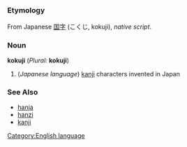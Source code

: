 =={{en}}==
[[Category:English language]]
===Etymology===
From Japanese [[国字]] (こくじ, kokuji), ''native script''.
===Noun===
'''kokuji''' (''Plural:'' '''kokuji''')

#(''Japanese language'') [[kanji]] characters invented in Japan
===See Also===
*[[hanja]]
*[[hanzi]]
*[[kanji]]